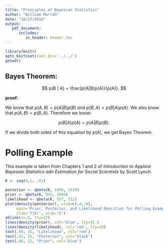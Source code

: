 ```yaml
---
title: "Principles of Bayesian Statistics"
author: "William Murrah"
date: "10/17/2014"
output: 
   pdf_document:
      includes:
         in_header: header.tex
---
```


```r
library(knitr)
opts_knit$set(root.dir='../../')
getwd()
```

## Bayes Theorem:

$$
p(B | A) = \frac{p(A|B)p(A)}{p(A)}.
$$

**proof:**

We know that $p(A,B) = p(A|B)p(B)$ and $p(B,A) = p(B|A)p(A)$. We also know that $p(A,B) = p(B,A)$. Therefore we know:

$$
p(B|A)p(A) = p(A|B)p(B).
$$

If we divide both sides of this equation by $p(A)$, we get Bayes Theorem.


# Polling Example

This example is taken from Chapters 1 and 2 of *Introduction to Applied Bayesian Statistics adn Estimation for Social Scientists* by Scott Lynch.

```r
K <- seq(0,1, .01)

posterior <- qbeta(K, 1498, 1519)
prior <- qbeta(K, 942, 1008)
likelihood <- qbeta(K, 557, 512)
plot(density(posterior), xlim=c(.4,.6),
     main='Prior, Posterior, and Likelihood Densities for Polling Example',
     ylab='f(K)', xlab='K')
abline(v=.5, lty=17)
lines(density(prior), col='blue', lty=15 )
lines(density(likelihood), col='red', lty=20)
text(.56, 15, "Likelihood", col='red')
text(.52, 35, "Posterior", col='black')
text(.46, 22, "Prior", col='blue')
```

\centering
\begin{tikzpicture}
\tikzstyle{main}=[circle, minimum size = 10mm, thick, draw =black!80, node distance = 16mm]
\tikzstyle{connect}=[-latex, thick]
\tikzstyle{box}=[rectangle, draw=black!100, minimum size=10mm]

% 2. Nodes
%%%%%%%%%%
\node[box, fill=black!10] (K) {K};
\node[box, fill=black!10] (N) [right=of K] {N};
\node[main, fill=white!100, double] (theta) [above=of K] {$\theta$};
\node[main, fill=white!100] (ptheta) [above=of N] {$\theta \%$}; 
\node [anchor=east, text width=4cm] (dists) at (10, 1.5) {
          $K \sim Binomial(\theta, N)$\\
          $\theta = \theta \% / 100$ \\
          $\theta \% \sim Uniform(0, 100)$};
% 3. Arrows
%%%%%%%%%%%
\path (N)      edge [connect] (K)
      (theta)  edge [connect] (K)
      (ptheta) edge [connect] (theta);

\end{tikzpicture}
